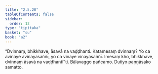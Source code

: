 ```yaml
---
title: "2.5.20"
tableOfContents: false
sidebar:
  order: 13
type: "tipitaka"
basket: "su"
book: "a2"
---
```



<DynamicBreadcrumb />

<Division number="118" book="a2" bookNo="15" page="85">

<Paragraph number="201" book="a2">
“Dvinnaṃ, bhikkhave, āsavā na vaḍḍhanti. Katamesaṃ dvinnaṃ? Yo ca avinaye avinayasaññī, yo ca vinaye vinayasaññī. Imesaṃ kho, bhikkhave, dvinnaṃ āsavā na vaḍḍhantī”ti.

</Paragraph>
</Division>

<Paragraph number="202" type="center" book="a2">
Bālavaggo pañcamo.



</Paragraph>

<Paragraph number="203" type="center" book="a2">
Dutiyo paṇṇāsako samatto.
</Paragraph>